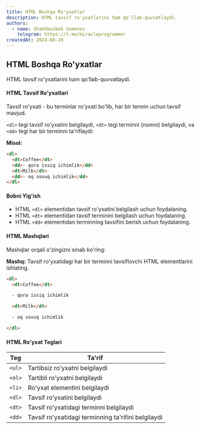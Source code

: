 ```yaml
---
title: HTML Boshqa Ro'yxatlar
description: HTML tavsif ro'yxatlarini ham qo'llab-quvvatlaydi.
authors:
  - name: Shakhbozbek Usmonov
    telegram: https://t.me/miracleprogrammer
createdAt: 2024-08-20
---
```


## HTML Boshqa Ro'yxatlar

HTML tavsif ro'yxatlarini ham qo'llab-quvvatlaydi.

#### HTML Tavsif Ro'yxatlari
Tavsif ro'yxati - bu terminlar ro'yxati bo'lib, har bir termin uchun tavsif mavjud.

`<dl>` tegi tavsif ro'yxatini belgilaydi, `<dt>` tegi terminni (nomni) belgilaydi, va `<dd>` tegi har bir terminni ta'riflaydi:

**Misol:**
```html
<dl>
  <dt>Coffee</dt>
  <dd>- qora issiq ichimlik</dd>
  <dt>Milk</dt>
  <dd>- oq sovuq ichimlik</dd>
</dl>
```

#### Bobni Yig'ish
- HTML `<dl>` elementidan tavsif ro'yxatini belgilash uchun foydalaning.
- HTML `<dt>` elementidan tavsif terminini belgilash uchun foydalaning.
- HTML `<dd>` elementidan terminning tavsifini berish uchun foydalaning.

#### HTML Mashqlari
Mashqlar orqali o'zingizni sinab ko'ring:

**Mashq:**
Tavsif ro'yxatidagi har bir terminni tavsiflovchi HTML elementlarini ishlating.

```html
<dl>
  <dt>Coffee</dt>

  - qora issiq ichimlik

  <dt>Milk</dt>

  - oq sovuq ichimlik

</dl>
```

#### HTML Ro'yxat Teglari

| Teg  | Ta'rif  |
|------|---------|
| `<ul>` | Tartibsiz ro'yxatni belgilaydi |
| `<ol>` | Tartibli ro'yxatni belgilaydi |
| `<li>` | Ro'yxat elementini belgilaydi |
| `<dl>` | Tavsif ro'yxatini belgilaydi |
| `<dt>` | Tavsif ro'yxatidagi terminni belgilaydi |
| `<dd>` | Tavsif ro'yxatidagi terminning ta'rifini belgilaydi |